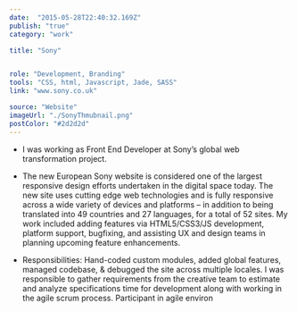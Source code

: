 ```yaml
---
date:  "2015-05-28T22:40:32.169Z"
publish: "true" 
category: "work"

title: "Sony"


role: "Development, Branding"
tools: "CSS, html, Javascript, Jade, SASS" 
link: "www.sony.co.uk"  

source: "Website"
imageUrl: "./SonyThmubnail.png"
postColor: "#2d2d2d"
---
```



- I was working as Front End Developer at Sony’s global web transformation project.

- The new European Sony website is considered one of the largest responsive design efforts undertaken in the digital space today. The new site uses cutting edge web technologies and is fully responsive across a wide variety of devices and platforms – in addition to being translated into 49 countries and 27 languages, for a total of 52 sites. My work included adding features via HTML5/CSS3/JS development, platform support, bugfixing, and assisting UX and design teams in planning upcoming feature enhancements.

- Responsibilities: Hand-coded custom modules, added global features, managed codebase, & debugged the site across multiple locales. I was responsible to gather requirements from the  creative team to estimate and analyze specifications time for development along with working in the agile scrum process. Participant in agile environ

<ImageWrap srcName="SonyHeroModuleVariants" title="Site Navigation with Filter" />
<ImageWrap srcName="SonyNavigationWithFilter" title="Site Navigation with Filter" />
<PhotoGallery variant="Sony"/>